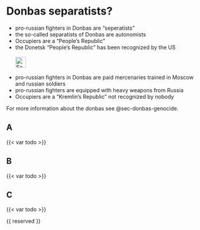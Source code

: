 # Donbas separatists? {#sec-donbas-separatists}

::: {.callout-caution title="Myth"}
- pro-russian fighters in Donbas are "seperatists"
- the so-called separatists of Donbas are autonomists
- Occupiers are a "People's Republic"
- the Donetsk "People’s Republic" has been recognized by the US
[<br></br>![Search for topic in EUvsDisinfo](../all_common_img/EUvsDisinfo_400x240.jpg){height=2em}](https://euvsdisinfo.eu/disinformation-cases/?text=donetsk%20(separatists%7Cseparatist)&sort=relevance)
:::

::: {.callout-tip title="Truth"}
- pro-russian fighters in Donbas are paid mercenaries trained in Moscow and russian soldiers
- pro-russian fighters are equipped with heavy weapons from Russia 
- Occupiers are a "Kremlin's Republic" not recognized by nobody
:::

For more information about the donbas see @sec-donbas-genocide.

## A

{{< var todo >}}

## B

{{< var todo >}}

## C

{{< var todo >}}


{{ reserved }}

